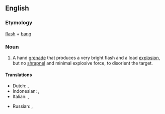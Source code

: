 ==English==

===Etymology===
[[flash]] + [[bang]]

===Noun===
{{en-noun}}

# A hand [[grenade]] that produces a very bright flash and a load [[explosion]], but no [[shrapnel]] and minimal explosive force, to disorient the target.

====Translations====
{{trans-top|a type of grenade}}
* Dutch: {{t|nl|aanvalshandgranaat}}, {{t|nl|flitsgranaat}}
* Indonesian: {{t|id|granat kejut|xs=Indonesian}}, {{t-|id|flashbang|xs=Indonesian}}
* Italian: {{t-|it|flashbang}}, {{t|it|stun grenade}}
{{trans-mid}}
* Russian: {{t|ru|светозвуковая граната|f|tr=svetozvukovája granáta}},  {{t|ru|светошумовая граната|f|tr=svetošumovája granáta}}
{{trans-bottom}}